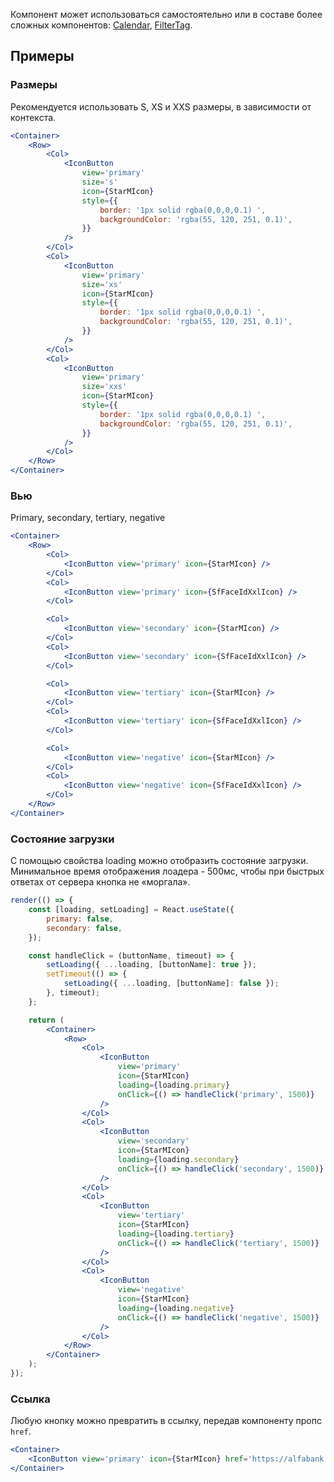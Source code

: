 Компонент может использоваться самостоятельно или в составе более сложных компонентов:
[Calendar](/docs/components-forms-calendars-calendar--calendar), [FilterTag](/docs/components-forms-filtertag--filter-tag).

## Примеры

### Размеры

Рекомендуется использовать S, XS и XXS размеры, в зависимости от контекста.

```jsx live
<Container>
    <Row>
        <Col>
            <IconButton
                view='primary'
                size='s'
                icon={StarMIcon}
                style={{
                    border: '1px solid rgba(0,0,0,0.1) ',
                    backgroundColor: 'rgba(55, 120, 251, 0.1)',
                }}
            />
        </Col>
        <Col>
            <IconButton
                view='primary'
                size='xs'
                icon={StarMIcon}
                style={{
                    border: '1px solid rgba(0,0,0,0.1) ',
                    backgroundColor: 'rgba(55, 120, 251, 0.1)',
                }}
            />
        </Col>
        <Col>
            <IconButton
                view='primary'
                size='xxs'
                icon={StarMIcon}
                style={{
                    border: '1px solid rgba(0,0,0,0.1) ',
                    backgroundColor: 'rgba(55, 120, 251, 0.1)',
                }}
            />
        </Col>
    </Row>
</Container>
```

### Вью

Primary, secondary, tertiary, negative

```jsx live
<Container>
    <Row>
        <Col>
            <IconButton view='primary' icon={StarMIcon} />
        </Col>
        <Col>
            <IconButton view='primary' icon={SfFaceIdXxlIcon} />
        </Col>

        <Col>
            <IconButton view='secondary' icon={StarMIcon} />
        </Col>
        <Col>
            <IconButton view='secondary' icon={SfFaceIdXxlIcon} />
        </Col>

        <Col>
            <IconButton view='tertiary' icon={StarMIcon} />
        </Col>
        <Col>
            <IconButton view='tertiary' icon={SfFaceIdXxlIcon} />
        </Col>

        <Col>
            <IconButton view='negative' icon={StarMIcon} />
        </Col>
        <Col>
            <IconButton view='negative' icon={SfFaceIdXxlIcon} />
        </Col>
    </Row>
</Container>
```

### Состояние загрузки

С помощью свойства loading можно отобразить состояние загрузки. Минимальное время отображения лоадера - 500мс, чтобы при быстрых ответах от сервера кнопка не «моргала».

```jsx live
render(() => {
    const [loading, setLoading] = React.useState({
        primary: false,
        secondary: false,
    });

    const handleClick = (buttonName, timeout) => {
        setLoading({ ...loading, [buttonName]: true });
        setTimeout(() => {
            setLoading({ ...loading, [buttonName]: false });
        }, timeout);
    };

    return (
        <Container>
            <Row>
                <Col>
                    <IconButton
                        view='primary'
                        icon={StarMIcon}
                        loading={loading.primary}
                        onClick={() => handleClick('primary', 1500)}
                    />
                </Col>
                <Col>
                    <IconButton
                        view='secondary'
                        icon={StarMIcon}
                        loading={loading.secondary}
                        onClick={() => handleClick('secondary', 1500)}
                    />
                </Col>
                <Col>
                    <IconButton
                        view='tertiary'
                        icon={StarMIcon}
                        loading={loading.tertiary}
                        onClick={() => handleClick('tertiary', 1500)}
                    />
                </Col>
                <Col>
                    <IconButton
                        view='negative'
                        icon={StarMIcon}
                        loading={loading.negative}
                        onClick={() => handleClick('negative', 1500)}
                    />
                </Col>
            </Row>
        </Container>
    );
});
```

### Ссылка

Любую кнопку можно превратить в ссылку, передав компоненту пропс `href`.

```jsx live
<Container>
    <IconButton view='primary' icon={StarMIcon} href='https://alfabank.ru' target='_blank' />
</Container>
```
